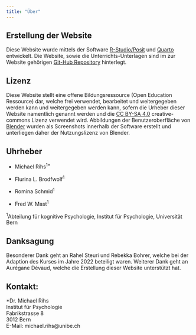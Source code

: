 ```yaml
---
title: "Über"
---
```


## Erstellung der Website

Diese Website wurde mittels der Software [R-Studio/Posit](https://posit.co/download/rstudio-desktop/) und [Quarto](https://quarto.org) entwickelt. Die Website, sowie die Unterrichts-Unterlagen sind im zur Website gehörigen [Git-Hub Repository](https://github.com/Mrihs/Mrihs.Creating-the-World.github.io) hinterlegt.

## Lizenz

Diese Website stellt eine offene Bildungsressource (Open Education Ressource) dar, welche frei verwendet, bearbeitet und weitergegeben werden kann und weitergegeben werden kann, sofern die Urheber dieser Website namentlich genannt werden und die [CC BY-SA 4.0](https://creativecommons.org/licenses/by-sa/4.0/deed.de) creative-commons Lizenz verwendet wird. Abbildungen der Benutzeroberfläche von [Blender](https://www.blender.org) wurden als Screenshots innerhalb der Software erstellt und unterliegen daher der Nutzungslizenz von Blender.

## Uhrheber

-   Michael Rihs^1\*^

-   Flurina L. Brodfwolf^1^

-   Romina Schmid^1^

-   Fred W. Mast^1^

^1^Abteilung für kognitive Psychologie, Institut für Psychologie, Universität Bern

## Danksagung

Besonderer Dank geht an Rahel Steuri und Rebekka Bohrer, welche bei der Adaption des Kurses im Jahre 2022 beteiligt waren. Weiterer Dank geht an Aurégane Dévaud, welche die Erstellung dieser Website unterstützt hat.

## Kontakt:

| \*Dr. Michael Rihs
| Institut für Psychologie
| Fabrikstrasse 8
| 3012 Bern
| E-Mail: michael.rihs\@unibe.ch
